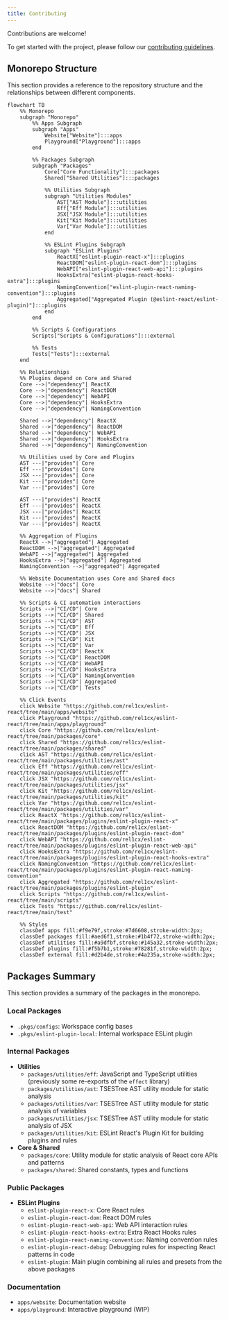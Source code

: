 ```yaml
---
title: Contributing
---
```


Contributions are welcome!

To get started with the project, please follow our [contributing guidelines](https://github.com/Rel1cx/eslint-react/blob/main/.github/CONTRIBUTING.md).

## Monorepo Structure

This section provides a reference to the repository structure and the relationships between different components.

```mermaid
flowchart TB
    %% Monorepo
    subgraph "Monorepo"
        %% Apps Subgraph
        subgraph "Apps"
            Website["Website"]:::apps
            Playground["Playground"]:::apps
        end

        %% Packages Subgraph
        subgraph "Packages"
            Core["Core Functionality"]:::packages
            Shared["Shared Utilities"]:::packages

            %% Utilities Subgraph
            subgraph "Utilities Modules"
                AST["AST Module"]:::utilities
                Eff["Eff Module"]:::utilities
                JSX["JSX Module"]:::utilities
                Kit["Kit Module"]:::utilities
                Var["Var Module"]:::utilities
            end

            %% ESLint Plugins Subgraph
            subgraph "ESLint Plugins"
                ReactX["eslint-plugin-react-x"]:::plugins
                ReactDOM["eslint-plugin-react-dom"]:::plugins
                WebAPI["eslint-plugin-react-web-api"]:::plugins
                HooksExtra["eslint-plugin-react-hooks-extra"]:::plugins
                NamingConvention["eslint-plugin-react-naming-convention"]:::plugins
                Aggregated["Aggregated Plugin (@eslint-react/eslint-plugin)"]:::plugins
            end
        end

        %% Scripts & Configurations
        Scripts["Scripts & Configurations"]:::external

        %% Tests
        Tests["Tests"]:::external
    end

    %% Relationships
    %% Plugins depend on Core and Shared
    Core -->|"dependency"| ReactX
    Core -->|"dependency"| ReactDOM
    Core -->|"dependency"| WebAPI
    Core -->|"dependency"| HooksExtra
    Core -->|"dependency"| NamingConvention

    Shared -->|"dependency"| ReactX
    Shared -->|"dependency"| ReactDOM
    Shared -->|"dependency"| WebAPI
    Shared -->|"dependency"| HooksExtra
    Shared -->|"dependency"| NamingConvention

    %% Utilities used by Core and Plugins
    AST ---|"provides"| Core
    Eff ---|"provides"| Core
    JSX ---|"provides"| Core
    Kit ---|"provides"| Core
    Var ---|"provides"| Core

    AST ---|"provides"| ReactX
    Eff ---|"provides"| ReactX
    JSX ---|"provides"| ReactX
    Kit ---|"provides"| ReactX
    Var ---|"provides"| ReactX

    %% Aggregation of Plugins
    ReactX -->|"aggregated"| Aggregated
    ReactDOM -->|"aggregated"| Aggregated
    WebAPI -->|"aggregated"| Aggregated
    HooksExtra -->|"aggregated"| Aggregated
    NamingConvention -->|"aggregated"| Aggregated

    %% Website Documentation uses Core and Shared docs
    Website -->|"docs"| Core
    Website -->|"docs"| Shared

    %% Scripts & CI automation interactions
    Scripts -->|"CI/CD"| Core
    Scripts -->|"CI/CD"| Shared
    Scripts -->|"CI/CD"| AST
    Scripts -->|"CI/CD"| Eff
    Scripts -->|"CI/CD"| JSX
    Scripts -->|"CI/CD"| Kit
    Scripts -->|"CI/CD"| Var
    Scripts -->|"CI/CD"| ReactX
    Scripts -->|"CI/CD"| ReactDOM
    Scripts -->|"CI/CD"| WebAPI
    Scripts -->|"CI/CD"| HooksExtra
    Scripts -->|"CI/CD"| NamingConvention
    Scripts -->|"CI/CD"| Aggregated
    Scripts -->|"CI/CD"| Tests

    %% Click Events
    click Website "https://github.com/rel1cx/eslint-react/tree/main/apps/website"
    click Playground "https://github.com/rel1cx/eslint-react/tree/main/apps/playground"
    click Core "https://github.com/rel1cx/eslint-react/tree/main/packages/core"
    click Shared "https://github.com/rel1cx/eslint-react/tree/main/packages/shared"
    click AST "https://github.com/rel1cx/eslint-react/tree/main/packages/utilities/ast"
    click Eff "https://github.com/rel1cx/eslint-react/tree/main/packages/utilities/eff"
    click JSX "https://github.com/rel1cx/eslint-react/tree/main/packages/utilities/jsx"
    click Kit "https://github.com/rel1cx/eslint-react/tree/main/packages/utilities/kit"
    click Var "https://github.com/rel1cx/eslint-react/tree/main/packages/utilities/var"
    click ReactX "https://github.com/rel1cx/eslint-react/tree/main/packages/plugins/eslint-plugin-react-x"
    click ReactDOM "https://github.com/rel1cx/eslint-react/tree/main/packages/plugins/eslint-plugin-react-dom"
    click WebAPI "https://github.com/rel1cx/eslint-react/tree/main/packages/plugins/eslint-plugin-react-web-api"
    click HooksExtra "https://github.com/rel1cx/eslint-react/tree/main/packages/plugins/eslint-plugin-react-hooks-extra"
    click NamingConvention "https://github.com/rel1cx/eslint-react/tree/main/packages/plugins/eslint-plugin-react-naming-convention"
    click Aggregated "https://github.com/rel1cx/eslint-react/tree/main/packages/plugins/eslint-plugin"
    click Scripts "https://github.com/rel1cx/eslint-react/tree/main/scripts"
    click Tests "https://github.com/rel1cx/eslint-react/tree/main/test"

    %% Styles
    classDef apps fill:#f9e79f,stroke:#7d6608,stroke-width:2px;
    classDef packages fill:#aed6f1,stroke:#1b4f72,stroke-width:2px;
    classDef utilities fill:#a9dfbf,stroke:#145a32,stroke-width:2px;
    classDef plugins fill:#f5b7b1,stroke:#78281f,stroke-width:2px;
    classDef external fill:#d2b4de,stroke:#4a235a,stroke-width:2px;
```

## Packages Summary

This section provides a summary of the packages in the monorepo.

### Local Packages

- `.pkgs/configs`: Workspace config bases
- `.pkgs/eslint-plugin-local`: Internal workspace ESLint plugin

### Internal Packages

- **Utilities**
  - `packages/utilities/eff`: JavaScript and TypeScript utilities (previously some re-exports of the `effect` library)
  - `packages/utilities/ast`: TSESTree AST utility module for static analysis
  - `packages/utilities/var`: TSESTree AST utility module for static analysis of variables
  - `packages/utilities/jsx`: TSESTree AST utility module for static analysis of JSX
  - `packages/utilities/kit`: ESLint React's Plugin Kit for building plugins and rules
- **Core & Shared**
  - `packages/core`: Utility module for static analysis of React core APIs and patterns
  - `packages/shared`: Shared constants, types and functions

### Public Packages

- **ESLint Plugins**
  - `eslint-plugin-react-x`: Core React rules
  - `eslint-plugin-react-dom`: React DOM rules
  - `eslint-plugin-react-web-api`: Web API interaction rules
  - `eslint-plugin-react-hooks-extra`: Extra React Hooks rules
  - `eslint-plugin-react-naming-convention`: Naming convention rules
  - `eslint-plugin-react-debug`: Debugging rules for inspecting React patterns in code
  - `eslint-plugin`: Main plugin combining all rules and presets from the above packages

### Documentation

- `apps/website`: Documentation website
- `apps/playground`: Interactive playground (WIP)
